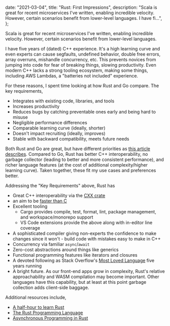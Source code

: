 
  date: "2021-03-04",
  title: "Rust: First Impressions",
  description:
    "Scala is great for recent microservices I've written, enabling incredible velocity. However, certain scenarios benefit from lower-level languages. I have fi...",
};


Scala is great for recent microservices I've written, enabling incredible velocity. However, certain scenarios benefit from lower-level languages.

I have five years of (dated) C++ experience. It's a high learning curve and even experts can cause segfaults, undefined behavior, double free errors, array overruns, mishandle concurrency, etc. This prevents novices from jumping into code for fear of breaking things, slowing productivity. Even modern C++ lacks a strong tooling ecosystem, making some things, including AWS Lambdas, a "batteries not included" experience.

For these reasons, I spent time looking at how Rust and Go compare. The key requirements,

- Integrates with existing code, libraries, and tools
- Increases productivity
- Reduces bugs by catching preventable ones early and being hard to misuse
- Negligible performance differences
- Comparable learning curve (ideally, shorter)
- Doesn't impact recruiting (ideally, improves)
- Stable with backward compatibility, meets future needs

Both Rust and Go are great, but have different priorities as [this article describes](https://bitfieldconsulting.com/golang/rust-vs-go). Compared to Go, Rust has better C++ interoperability, no garbage collector (leading to better and more consistent performance), and richer language features (at the cost of additional complexity/higher learning curve). Taken together, these fit my use cases and preferences better.

Addressing the "Key Requirements" above, Rust has

- Great C++ interoperability via the [CXX crate](https://github.com/dtolnay/cxx)
- an aim to be [faster than C](https://benchmarksgame-team.pages.debian.net/benchmarksgame/fastest/rust.html)
- Excellent tooling
  - Cargo provides compile, test, format, lint, package management, and workspace/monorepo support
  - VS Code extensions provide the above along with in-editor line coverage
- A sophisticated compiler giving non-experts the confidence to make changes since it won't - build code with mistakes easy to make in C++
- Concurrency via familiar `async`/`await`
- Zero-cost abstractions around things like generics
- Functional programming features like iterators and closures
- A devoted following as Stack Overflow's [Most Loved Language](https://insights.stackoverflow.com/survey/2020#technology-most-loved-dreaded-and-wanted-languages-loved) five years running
- A bright future. As our front-end apps grow in complexity, Rust's relative approachability and WASM compilation may become important. Other languages have this capability, but at least at this point garbage collection adds client-side baggage.

Additional resources include,

- [A half-hour to learn Rust](https://fasterthanli.me/articles/a-half-hour-to-learn-rust)
- [The Rust Programming Language](https://doc.rust-lang.org/book/)
- [Asynchronous Programming in Rust](https://rust-lang.github.io/async-book/)
